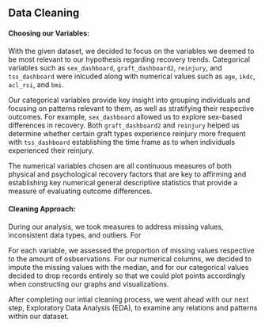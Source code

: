 ## Data Cleaning

#### **Choosing our Variables:**

With the given dataset, we decided to focus on the variables we deemed to be most relevant to our hypothesis regarding recovery
trends. Categorical variables such as `sex_dashboard`, `graft_dashboard2`, `reinjury`, and `tss_dashboard` were inlcuded along with 
numerical values such as `age`, `ikdc`, `acl_rsi`, and `bmi`. 

Our categorical variables provide key insight into grouping individuals and focusing on patterns relevant to them, as well as stratifying
their respective outcomes. For example, `sex_dashboard` allowed us to explore sex-based differences in recovery. Both `graft_dashboard2` and `reinjury`
helped us determine whether certain graft types experience reinjury more frequent with `tss_dashboard` establishing the time frame as to when
individuals experienced their reinjury.

The numerical variables chosen are all continuous measures of both physical and psychological recovery factors that are key to affirming and
establishing key numerical general descriptive statistics that provide a measure of evaluating outcome differences.

#### **Cleaning Approach:**

During our analysis, we took measures to address missing values, inconsistent data types, and outliers. For 

For each variable, we assessed the proportion of missing values respective to the amount of osbservations. For our numerical columns, we decided to 
impute the missing values with the median, and for our categorical values decided to drop records entirely so that we could plot points accordingly 
when constructing our graphs and visualizations. 

After completing our intial cleaning process, we went ahead with our next step, Exploratory Data Analysis (EDA), to examine any relations and patterns within 
our dataset.